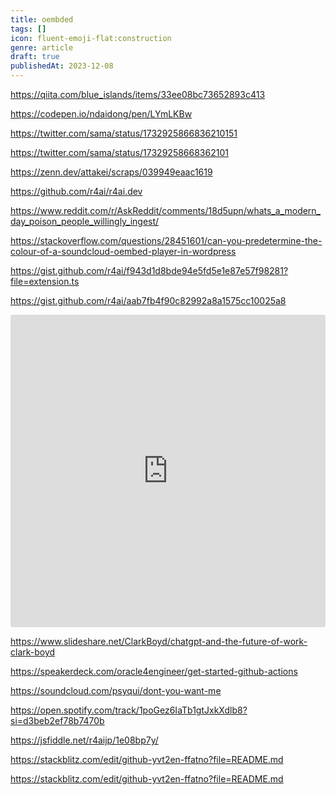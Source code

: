 ```yaml
---
title: oembded
tags: []
icon: fluent-emoji-flat:construction
genre: article
draft: true
publishedAt: 2023-12-08
---
```


https://qiita.com/blue_islands/items/33ee08bc73652893c413

https://codepen.io/ndaidong/pen/LYmLKBw

https://twitter.com/sama/status/1732925866836210151

https://twitter.com/sama/status/17329258668362101

https://zenn.dev/attakei/scraps/039949eaac1619

https://github.com/r4ai/r4ai.dev

https://www.reddit.com/r/AskReddit/comments/18d5upn/whats_a_modern_day_poison_people_willingly_ingest/

https://stackoverflow.com/questions/28451601/can-you-predetermine-the-colour-of-a-soundcloud-oembed-player-in-wordpress

https://gist.github.com/r4ai/f943d1d8bde94e5fd5e1e87e57f98281?file=extension.ts

https://gist.github.com/r4ai/aab7fb4f90c82992a8a1575cc10025a8

<iframe
  src="https://codesandbox.io/embed/sjpj2s?view=preview&module=%2Fpublic%2Findex.html"
  style="width:100%; height: 500px; border:0; border-radius: 4px; overflow:hidden;"
  title="modest-rain (forked)"
  allow="accelerometer; ambient-light-sensor; camera; encrypted-media; geolocation; gyroscope; hid; microphone; midi; payment; usb; vr; xr-spatial-tracking"
  sandbox="allow-forms allow-modals allow-popups allow-presentation allow-same-origin allow-scripts"
></iframe>

https://www.slideshare.net/ClarkBoyd/chatgpt-and-the-future-of-work-clark-boyd

https://speakerdeck.com/oracle4engineer/get-started-github-actions

https://soundcloud.com/psyqui/dont-you-want-me

https://open.spotify.com/track/1poGez6IaTb1gtJxkXdlb8?si=d3beb2ef78b7470b

https://jsfiddle.net/r4aijp/1e08bp7y/

https://stackblitz.com/edit/github-yvt2en-ffatno?file=README.md

https://stackblitz.com/edit/github-yvt2en-ffatno?file=README.md
